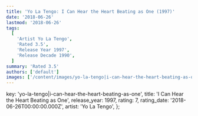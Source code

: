 ```yaml
---
title: 'Yo La Tengo: I Can Hear the Heart Beating as One (1997)'
date: '2018-06-26'
lastmod: '2018-06-26'
tags:
  [
    'Artist Yo La Tengo',
    'Rated 3.5',
    'Release Year 1997',
    'Release Decade 1990',
  ]
summary: 'Rated 3.5'
authors: ['default']
images: ['/content/images/yo-la-tengo|i-can-hear-the-heart-beating-as-one.jpg']
---
```


  key: 'yo-la-tengo|i-can-hear-the-heart-beating-as-one',
  title: 'I Can Hear the Heart Beating as One',
  release_year: 1997,
  rating: 7,
  rating_date: '2018-06-26T00:00:00.000Z',
  artist: 'Yo La Tengo',
};

<MusicRating data={data} />
